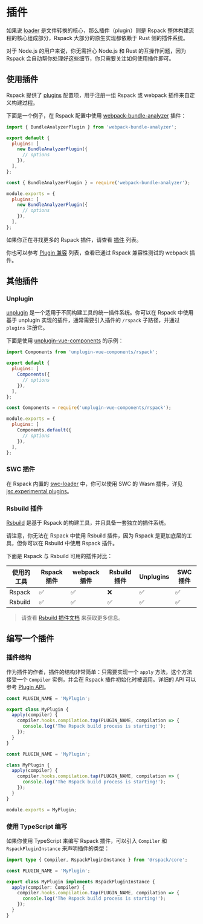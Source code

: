 
# 插件

如果说 [loader](/guide/features/loader) 是文件转换的核心，那么插件（plugin）则是 Rspack 整体构建流程的核心组成部分，Rspack 大部分的原生实现都依赖于 Rust 侧的插件系统。

对于 Node.js 的用户来说，你无需担心 Node.js 和 Rust 的互操作问题，因为 Rspack 会自动帮你处理好这些细节，你只需要关注如何使用插件即可。

## 使用插件

Rspack 提供了 [plugins](/config/plugins) 配置项，用于注册一组 Rspack 或 webpack 插件来自定义构建过程。

下面是一个例子，在 Rspack 配置中使用 [webpack-bundle-analyzer](https://github.com/webpack-contrib/webpack-bundle-analyzer) 插件：

<Tabs>
  <Tab label="ESM">

```js title="rspack.config.mjs"
import { BundleAnalyzerPlugin } from 'webpack-bundle-analyzer';

export default {
  plugins: [
    new BundleAnalyzerPlugin({
      // options
    }),
  ],
};
```

  </Tab>
  <Tab label="CJS">

```js title="rspack.config.cjs"
const { BundleAnalyzerPlugin } = require('webpack-bundle-analyzer');

module.exports = {
  plugins: [
    new BundleAnalyzerPlugin({
      // options
    }),
  ],
};
```

  </Tab>
</Tabs>

如果你正在寻找更多的 Rspack 插件，请查看 [插件](/plugins/index) 列表。

你也可以参考 [Plugin 兼容](/guide/compatibility/plugin) 列表，查看已通过 Rspack 兼容性测试的 webpack 插件。

## 其他插件

### Unplugin

[unplugin](https://github.com/unjs/unplugin) 是一个适用于不同构建工具的统一插件系统。你可以在 Rspack 中使用基于 unplugin 实现的插件，通常需要引入插件的 `/rspack` 子路径，并通过 `plugins` 注册它。

下面是使用 [unplugin-vue-components](https://www.npmjs.com/package/unplugin-vue-components) 的示例：

<Tabs>
  <Tab label="ESM">

```js title="rspack.config.mjs"
import Components from 'unplugin-vue-components/rspack';

export default {
  plugins: [
    Components({
      // options
    }),
  ],
};
```

  </Tab>
  <Tab label="CJS">

```js title="rspack.config.cjs"
const Components = require('unplugin-vue-components/rspack');

module.exports = {
  plugins: [
    Components.default({
      // options
    }),
  ],
};
```

  </Tab>
</Tabs>

### SWC 插件

在 Rspack 内置的 [swc-loader](/guide/features/builtin-swc-loader) 中，你可以使用 SWC 的 Wasm 插件，详见 [jsc.experimental.plugins](/guide/features/builtin-swc-loader#jscexperimentalplugins)。

### Rsbuild 插件

[Rsbuild](https://rsbuild.rs) 是基于 Rspack 的构建工具，并且具备一套独立的插件系统。

请注意，你无法在 Rspack 中使用 Rsbuild 插件，因为 Rspack 是更加底层的工具，但你可以在 Rsbuild 中使用 Rspack 插件。

下面是 Rspack 与 Rsbuild 可用的插件对比：

| 使用的工具 | Rspack 插件 | webpack 插件 | Rsbuild 插件 | Unplugins | SWC 插件 |
| ---------- | ----------- | ------------ | ------------ | --------- | -------- |
| Rspack     | ✅          | ✅           | ❌           | ✅        | ✅       |
| Rsbuild    | ✅          | ✅           | ✅           | ✅        | ✅       |

> 请查看 [Rsbuild 插件文档](https://rsbuild.rs/zh/plugins/list/index) 来获取更多信息。

## 编写一个插件

### 插件结构

作为插件的作者，插件的结构非常简单：只需要实现一个 `apply` 方法，这个方法接受一个 `Compiler` 实例，并会在 Rspack 插件初始化时被调用。详细的 API 可以参考 [Plugin API](/api/plugin-api/index)。

<Tabs>
  <Tab label="ESM">

```js title="MyPlugin.mjs"
const PLUGIN_NAME = 'MyPlugin';

export class MyPlugin {
  apply(compiler) {
    compiler.hooks.compilation.tap(PLUGIN_NAME, compilation => {
      console.log('The Rspack build process is starting!');
    });
  }
}
```

  </Tab>
  <Tab label="CJS">

```js title="MyPlugin.cjs"
const PLUGIN_NAME = 'MyPlugin';

class MyPlugin {
  apply(compiler) {
    compiler.hooks.compilation.tap(PLUGIN_NAME, compilation => {
      console.log('The Rspack build process is starting!');
    });
  }
}

module.exports = MyPlugin;
```

  </Tab>
</Tabs>

### 使用 TypeScript 编写

如果你使用 TypeScript 来编写 Rspack 插件，可以引入 `Compiler` 和 `RspackPluginInstance` 来声明插件的类型：

```ts title="MyPlugin.ts"
import type { Compiler, RspackPluginInstance } from '@rspack/core';

const PLUGIN_NAME = 'MyPlugin';

export class MyPlugin implements RspackPluginInstance {
  apply(compiler: Compiler) {
    compiler.hooks.compilation.tap(PLUGIN_NAME, compilation => {
      console.log('The Rspack build process is starting!');
    });
  }
}
```
